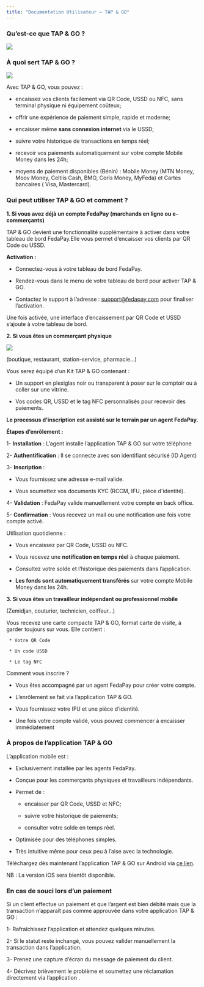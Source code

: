 ```yaml
---
title: "Documentation Utilisateur – TAP & GO"
---
```



### Qu’est-ce que TAP & GO ?

<Frame>
  <img src="https://res.cloudinary.com/dvilp6td2/image/upload/v1753887053/flyers_face_1_qd20pc.jpg" />
</Frame>

### À quoi sert TAP & GO ?

<Frame>
  <img src="https://res.cloudinary.com/dvilp6td2/image/upload/v1753889235/Maquette_plexi_vakmzq.jpg" />
</Frame>

Avec TAP & GO, vous pouvez :

* encaissez vos clients facilement via QR Code, USSD ou NFC, sans terminal physique ni équipement coûteux; 

* offrir une expérience de paiement simple, rapide et moderne;

* encaisser même **sans connexion internet** via le USSD;

* suivre votre historique de transactions en temps réel;

* recevoir vos paiements automatiquement sur votre compte Mobile Money dans les 24h;

* moyens de paiement disponibles (Bénin) : Mobile Money (MTN Money, Moov Money, Celtiis Cash, BMO, Coris Money, MyFeda) et Cartes bancaires ( Visa, Mastercard).

### Qui peut utiliser TAP & GO et comment ?

**1. Si vous avez déjà un compte FedaPay (marchands en ligne ou e-commerçants)**

TAP & GO devient une fonctionnalité supplémentaire à activer dans votre tableau de bord FedaPay.Elle vous permet d’encaisser vos clients par QR Code ou USSD.

**Activation :**

* Connectez-vous à votre tableau de bord FedaPay.

* Rendez-vous dans le menu de votre tableau de bord pour activer TAP & GO.

* Contactez le support à l’adresse : support@fedapay.com pour finaliser l’activation.

Une fois activée, une interface d’encaissement par QR Code et USSD s’ajoute à votre tableau de bord. 

**2. Si vous êtes un commerçant physique**

<Frame>
  <img src="https://res.cloudinary.com/dvilp6td2/image/upload/v1754576993/flyers_face_2_t7iaxx.jpg" />
</Frame>

(boutique, restaurant, station-service, pharmacie…)

Vous serez équipé d’un Kit TAP & GO contenant :

* Un support en plexiglas noir ou transparent à poser sur le comptoir ou à coller sur une vitrine.

* Vos codes QR, USSD et le tag NFC personnalisés pour recevoir des paiements.

**Le processus d’inscription est assisté sur le terrain par un agent FedaPay.**

**Étapes d’enrôlement :**

1- **Installation** : L’agent installe l’application TAP & GO sur votre téléphone

2- **Authentification** : Il se connecte avec son identifiant sécurisé (ID Agent)

3- **Inscription** :

   * Vous fournissez une adresse e-mail valide.

   * Vous soumettez vos documents KYC (RCCM, IFU, pièce d'identité).

4- **Validation** : FedaPay valide manuellement votre compte en back office.

5- **Confirmation** : Vous recevez un mail ou une notification une fois votre compte activé.

Utilisation quotidienne :

* Vous encaissez par QR Code, USSD ou NFC.

* Vous recevez une **notification en temps réel** à chaque paiement.

* Consultez votre solde et l’historique des paiements dans l’application.

* **Les fonds sont automatiquement transférés** sur votre compte Mobile Money dans les 24h.

**3. Si vous êtes un travailleur indépendant ou professionnel mobile**

(Zemidjan, couturier, technicien, coiffeur…)

Vous recevez une carte compacte TAP & GO, format carte de visite, à garder toujours sur vous. Elle contient :

     * Votre QR Code

     * Un code USSD

     * Le tag NFC

Comment vous inscrire ?

* Vous êtes accompagné par un agent FedaPay pour créer votre compte.

* L’enrôlement se fait via l’application TAP & GO.

* Vous fournissez votre IFU et une pièce d’identité.

* Une fois votre compte validé, vous pouvez commencer à encaisser immédiatement

### À propos de l’application TAP & GO

L’application mobile est :

* Exclusivement installée par les agents FedaPay.

* Conçue pour les commerçants physiques et travailleurs indépendants.

* Permet de :

    * encaisser par QR Code, USSD et NFC;
 
    * suivre votre historique de paiements;
 
    * consulter votre solde en temps réel.

* Optimisée pour des téléphones simples.

* Très intuitive même pour ceux peu à l’aise avec la technologie.

Téléchargez dès maintenant l’application TAP & GO sur Android via [ce lien](https://play.google.com/store/apps/details?id=com.fedapay.tapgo).

NB : La version iOS sera bientôt disponible.

### En cas de souci lors d’un paiement

Si un client effectue un paiement et que l’argent est bien débité mais que la transaction n’apparaît pas comme approuvée dans votre application TAP & GO :

1- Rafraîchissez l’application et attendez quelques minutes.

2- Si le statut reste inchangé, vous pouvez valider manuellement la transaction dans l’application.

3- Prenez une capture d’écran du message de paiement du client.

4- Décrivez brièvement le problème et soumettez une réclamation directement via l’application .


